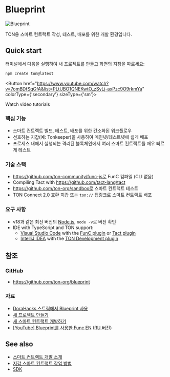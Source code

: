 

# Blueprint

![Blueprint](/img/blueprint/logo.svg)

TON용 스마트 컨트랙트 작성, 테스트, 배포를 위한 개발 환경입니다.

## Quick start

터미널에서 다음을 실행하여 새 프로젝트를 만들고 화면의 지침을 따르세요:

```bash
npm create ton@latest
```

<Button href="https://www.youtube.com/watch?v=7omBDfSqGfA&list=PLtUBO1QNEKwtO_zSyLj-axPzc9O9rkmYa" colorType={'secondary'} sizeType={'sm'}>

Watch video tutorials

</Button>

### 핵심 기능

- 스마트 컨트랙트 빌드, 테스트, 배포를 위한 간소화된 워크플로우 
- 선호하는 지갑(예: Tonkeeper)을 사용하여 메인넷/테스트넷에 쉽게 배포
- 프로세스 내에서 실행되는 격리된 블록체인에서 여러 스마트 컨트랙트를 매우 빠르게 테스트

### 기술 스택

- https://github.com/ton-community/func-js로 FunC 컴파일 (CLI 없음)
- Compiling Tact with https://github.com/tact-lang/tact
- https://github.com/ton-org/sandbox로 스마트 컨트랙트 테스트
- TON Connect 2.0 호환 지갑 또는 `ton://` 딥링크로 스마트 컨트랙트 배포

### 요구 사항

- v18과 같은 최신 버전의 [Node.js](https://nodejs.org/), `node -v`로 버전 확인
- IDE with TypeScript and TON support:
  - [Visual Studio Code](https://code.visualstudio.com/) with the [FunC plugin](https://marketplace.visualstudio.com/items?itemName=tonwhales.func-vscode) or [Tact plugin](https://marketplace.visualstudio.com/items?itemName=tonstudio.vscode-tact)
  - [IntelliJ IDEA](https://www.jetbrains.com/idea/) with the [TON Development plugin](https://plugins.jetbrains.com/plugin/23382-ton)

## 참조

### GitHub

- https://github.com/ton-org/blueprint

### 자료

- [DoraHacks 스트림에서 Blueprint 사용](https://www.youtube.com/watch?v=5ROXVM-Fojo)
- [새 프로젝트 만들기](https://github.com/ton-org/blueprint#create-a-new-project)  
- [새 스마트 컨트랙트 개발하기](https://github.com/ton-org/blueprint#develop-a-new-contract)
- [[YouTube] Blueprint를 사용한 Func EN](https://www.youtube.com/watch?v=7omBDfSqGfA&list=PLtUBO1QNEKwtO_zSyLj-axPzc9O9rkmYa) ([RU 버전](https://youtube.com/playlist?list=PLyDBPwv9EPsA5vcUM2vzjQOomf264IdUZ))

## See also

- [스마트 컨트랙트 개발 소개](/v3/documentation/smart-contracts/overview)
- [지갑 스마트 컨트랙트 작업 방법](/v3/guidelines/smart-contracts/howto/wallet)
- [SDK](/v3/guidelines/dapps/apis-sdks/sdk)

<Feedback />
